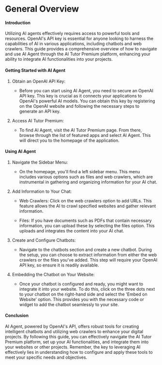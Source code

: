 General Overview
================

#### Introduction

Utilizing AI agents effectively requires access to powerful tools and resources. OpenAI's API key is essential for anyone looking to harness the capabilities of AI in various applications, including chatbots and web crawlers. This guide provides a comprehensive overview of how to navigate and use AI Agent through the AI Tutor Premium platform, enhancing your ability to integrate AI functionalities into your projects.

#### Getting Started with AI Agent

1.  Obtain an OpenAI API Key:

    -   Before you can start using AI Agent, you need to secure an OpenAI API key. This key is crucial as it connects your applications to OpenAI's powerful AI models. You can obtain this key by registering on the OpenAI website and following the necessary steps to generate an API key.

2.  Access AI Tutor Premium:

    -   To find AI Agent, visit the AI Tutor Premium page. From there, browse through the list of featured apps and select AI Agent. This will direct you to the homepage of the application.

#### Using AI Agent

1.  Navigate the Sidebar Menu:

    -   On the homepage, you'll find a left sidebar menu. This menu includes various options such as files and web crawlers, which are instrumental in gathering and organizing information for your AI chat.

2.  Add Information to Your Chat:

    -   Web Crawlers: Click on the web crawlers option to add URLs. This feature allows the AI to crawl specified websites and gather relevant information.

    -   Files: If you have documents such as PDFs that contain necessary information, you can upload these by selecting the files option. This uploads and integrates the content into your AI chat.

3.  Create and Configure Chatbots:

    -   Navigate to the chatbots section and create a new chatbot. During the setup, you can choose to extract information from either the web crawlers or the files you've added. This step will require your OpenAI API key, so ensure it is readily available.

4.  Embedding the Chatbot on Your Website:

    -   Once your chatbot is configured and ready, you might want to integrate it into your website. To do this, click on the three dots next to your chatbot on the right-hand side and select the 'Embed on Website' option. This provides you with the necessary code or widget to add the chatbot seamlessly to your site.

#### Conclusion

AI Agent, powered by OpenAI's API, offers robust tools for creating intelligent chatbots and utilizing web crawlers to enhance your digital projects. By following this guide, you can effectively navigate the AI Tutor Premium platform, set up your AI functionalities, and integrate them into your websites or other projects. Remember, the key to leveraging AI effectively lies in understanding how to configure and apply these tools to meet your specific needs and objectives.
